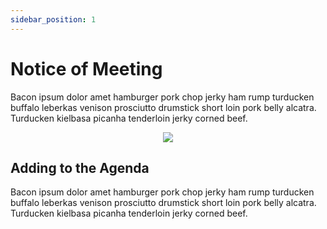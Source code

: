 ```yaml
---
sidebar_position: 1
---
```



# Notice of Meeting

Bacon ipsum dolor amet hamburger pork chop jerky ham rump turducken buffalo leberkas venison prosciutto drumstick short loin pork belly alcatra. Turducken kielbasa picanha tenderloin jerky corned beef.

<center>
	<img src={useBaseUrl('/img/meetings/meeting-notice.png')} />
</center>

## Adding to the Agenda

Bacon ipsum dolor amet hamburger pork chop jerky ham rump turducken buffalo leberkas venison prosciutto drumstick short loin pork belly alcatra. Turducken kielbasa picanha tenderloin jerky corned beef.
